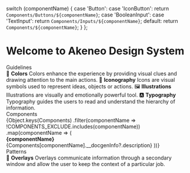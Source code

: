 
<!-- If for some reason (not relevant, too small) you do not want your component
to be featured on the Introduction Story, add its name to this list -->


  switch (componentName) {
    case 'Button':
    case 'IconButton':
      return `Components/Buttons/${componentName}`;
    case 'BooleanInput':
    case 'TextInput':
      return `Components/Inputs/${componentName}`;
    default:
      return `Components/${componentName}`;
  }
};

<Meta title="Introduction" />

<style>{`
  .subheading {
    --mediumdark: '#999999';
    font-weight: 900;
    font-size: 13px;
    color: #999;
    letter-spacing: 6px;
    line-height: 24px;
    text-transform: uppercase;
    margin-bottom: 12px;
    margin-top: 40px;
  }

  .link-list {
    display: grid;
    grid-template-columns: 1fr;
    grid-template-rows: 1fr 1fr;
    row-gap: 10px;
  }

  @media (min-width: 620px) {
    .link-list {
      row-gap: 20px;
      column-gap: 20px;
      grid-template-columns: 1fr 1fr;
    }
  }

  @media all and (-ms-high-contrast:none) {
  .link-list {
      display: -ms-grid;
      -ms-grid-columns: 1fr 1fr;
      -ms-grid-rows: 1fr 1fr;
    }
  }

  .link-item {
    padding: 20px 30px 20px 15px;
    border: 1px solid #00000010;
    border-radius: 5px;
    transition: background 150ms ease-out, border 150ms ease-out, transform 150ms ease-out;
    color: #333333;
    display: flex;
    align-items: center;
    cursor: pointer;
  }

  .link-item:hover {
    border-color: #1EA7FD50;
    transform: translate3d(0, -3px, 0);
    box-shadow: rgba(0, 0, 0, 0.08) 0 3px 10px 0;
  }

  .link-item:active {
    border-color: #1EA7FD;
    transform: translate3d(0, 0, 0);
  }

  .link-item strong {
    font-weight: 700;
    display: block;
    margin-bottom: 2px;
  }

  .link-item span {
    font-size: 14px;
    line-height: 20px;
  }

  .link-item span.link-icon {
    margin-right: 10px;
    font-size: 40px;
    width: 40px;
    height: 40px;
    line-height: 40px;
    background-size: auto 20px;
    background-repeat: no-repeat;
    background-position: left center;
  }

  .link-item div.link-icon {
    margin-right: 10px;
    width: 40px;
    min-width: 40px;
    height: 40px;
    line-height: 40px;
    background-size: auto 30px;
    background-repeat: no-repeat;
    background-position: left center;
  }

`}</style>

# Welcome to Akeneo Design System

<div class="subheading">Guidelines</div>

<div class="link-list">
  <a class="link-item" onClick={linkTo('Guidelines/Colors', 'Standard')}>
    <span class="link-icon">🎨</span>
    <span>
      <strong>Colors</strong>
      Colors enhance the experience by providing visual clues and drawing attention to the main actions.
    </span>
  </a>
  <a class="link-item" onClick={linkTo('Guidelines/Iconography', 'Standard')}>
    <span class="link-icon">💱</span>
    <span>
      <strong>Iconography</strong>
      Icons are visual symbols used to represent ideas, objects or actions.
    </span>
  </a>
  <a class="link-item" onClick={linkTo('Guidelines/Illustrations', 'Standard')}>
    <span class="link-icon">🖼</span>
    <span>
      <strong>Illustrations</strong>
      Illustrations are visually and emotionally powerful tool.
    </span>
  </a>
  <a class="link-item" onClick={linkTo('Guidelines/Typography', 'Standard')}>
    <span class="link-icon">🅰</span>
    <span>
      <strong>Typography</strong>
      Typography guides the users to read and understand the hierarchy of information.
    </span>
  </a>
</div>
<div class="subheading">Components</div>
<div class="link-list">
  {Object.keys(Components)
    .filter(componentName => !COMPONENTS_EXCLUDE.includes(componentName))
    .map(componentName => (
      <a key={componentName} class="link-item" onClick={linkTo(getComponentLink(componentName), 'Standard')}>
        <div
          class="link-icon"
          style={{
            backgroundImage: `url("./all-visual-tsx-visual-tests-renders-${getComponentLink(componentName)
              .replace(/([a-z0-9])([A-Z])/g, '$1-$2')
              .replace(/\//g, '-')
              .toLowerCase()}-standard-correctly-1-snap.png")`,
          }}
        ></div>
        <span>
          <strong>{componentName}</strong>
          {Components[componentName].__docgenInfo?.description}
        </span>
      </a>
    ))}
</div>
<div class="subheading">Patterns</div>

<div class="link-list">
  <a class="link-item" onClick={linkTo('Patterns/Overlays', 'Confirm Modal')}>
    <span class="link-icon">🥗</span>
    <span>
      <strong>Overlays</strong>
      Overlays communicate information through a secondary window and allow the user to keep the context of a particular
      job.
    </span>
  </a>
</div>
